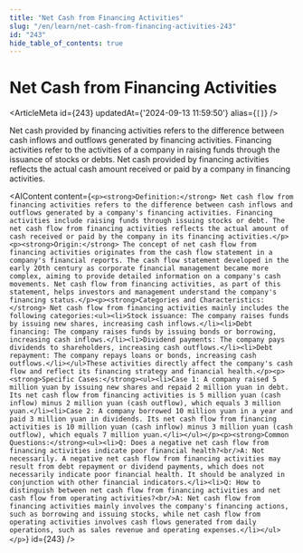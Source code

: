```yaml
---
title: "Net Cash from Financing Activities"
slug: "/en/learn/net-cash-from-financing-activities-243"
id: "243"
hide_table_of_contents: true
---
```



# Net Cash from Financing Activities

<ArticleMeta id={243} updatedAt={'2024-09-13 11:59:50'} alias={`[]`} />
<div className='border-solid border-b border-t-0 my-4 border-[var(--ifm-color-gray-300)]' />

Net cash provided by financing activities refers to the difference between cash inflows and outflows generated by financing activities. Financing activities refer to the activities of a company in raising funds through the issuance of stocks or debts. Net cash provided by financing activities reflects the actual cash amount received or paid by a company in financing activities.

<AIContent content={`<p><strong>Definition:</strong> Net cash flow from financing activities refers to the difference between cash inflows and outflows generated by a company's financing activities. Financing activities include raising funds through issuing stocks or debt. The net cash flow from financing activities reflects the actual amount of cash received or paid by the company in its financing activities.</p><p><strong>Origin:</strong> The concept of net cash flow from financing activities originates from the cash flow statement in a company's financial reports. The cash flow statement developed in the early 20th century as corporate financial management became more complex, aiming to provide detailed information on a company's cash movements. Net cash flow from financing activities, as part of this statement, helps investors and management understand the company's financing status.</p><p><strong>Categories and Characteristics:</strong> Net cash flow from financing activities mainly includes the following categories:<ul><li>Stock issuance: The company raises funds by issuing new shares, increasing cash inflows.</li><li>Debt financing: The company raises funds by issuing bonds or borrowing, increasing cash inflows.</li><li>Dividend payments: The company pays dividends to shareholders, increasing cash outflows.</li><li>Debt repayment: The company repays loans or bonds, increasing cash outflows.</li></ul>These activities directly affect the company's cash flow and reflect its financing strategy and financial health.</p><p><strong>Specific Cases:</strong><ul><li>Case 1: A company raised 5 million yuan by issuing new shares and repaid 2 million yuan in debt. Its net cash flow from financing activities is 5 million yuan (cash inflow) minus 2 million yuan (cash outflow), which equals 3 million yuan.</li><li>Case 2: A company borrowed 10 million yuan in a year and paid 3 million yuan in dividends. Its net cash flow from financing activities is 10 million yuan (cash inflow) minus 3 million yuan (cash outflow), which equals 7 million yuan.</li></ul></p><p><strong>Common Questions:</strong><ul><li>Q: Does a negative net cash flow from financing activities indicate poor financial health?<br/>A: Not necessarily. A negative net cash flow from financing activities may result from debt repayment or dividend payments, which does not necessarily indicate poor financial health. It should be analyzed in conjunction with other financial indicators.</li><li>Q: How to distinguish between net cash flow from financing activities and net cash flow from operating activities?<br/>A: Net cash flow from financing activities mainly involves the company's financing actions, such as borrowing and issuing stocks, while net cash flow from operating activities involves cash flows generated from daily operations, such as sales revenue and operating expenses.</li></ul></p>`} id={243} />
